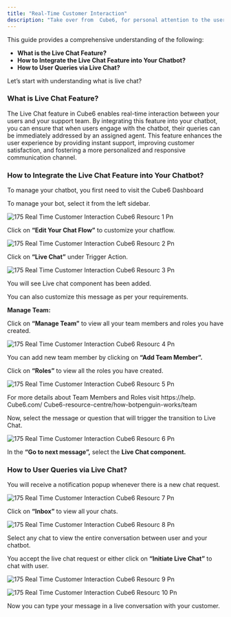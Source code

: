 ```yaml
---
title: "Real-Time Customer Interaction"
description: "Take over from  Cube6, for personal attention to the users seamlessly."
---
```


This guide provides a comprehensive understanding of the following:

- **What is the Live Chat Feature?**
- **How to Integrate the Live Chat Feature into Your Chatbot?**
- **How to User Queries via Live Chat?**

Let’s start with understanding what is live chat?

### **What is Live Chat Feature?**

The Live Chat feature in  Cube6 enables real-time interaction between your users and your support team. By integrating this feature into your chatbot, you can ensure that when users engage with the chatbot, their queries can be immediately addressed by an assigned agent. This feature enhances the user experience by providing instant support, improving customer satisfaction, and fostering a more personalized and responsive communication channel.

### **How to Integrate the Live Chat Feature into Your Chatbot?**

To manage your chatbot, you first need to visit the  Cube6 Dashboard

To manage your bot, select it from the left sidebar.

![175 Real Time Customer Interaction  Cube6 Resourc 1 Pn](/images/how-botpenguin-works/real-time-customer-interaction/175.real-time_customer_interaction__Cube6_resourc-1.png)

Click on **“Edit Your Chat Flow”** to customize your chatflow.

![175 Real Time Customer Interaction  Cube6 Resourc 2 Pn](/images/how-botpenguin-works/real-time-customer-interaction/175.real-time_customer_interaction__Cube6_resourc-2.png)

Click on **“Live Chat”** under Trigger Action.

![175 Real Time Customer Interaction  Cube6 Resourc 3 Pn](/images/how-botpenguin-works/real-time-customer-interaction/175.real-time_customer_interaction__Cube6_resourc-3.png)

You will see Live chat component has been added.

You can also customize this message as per your requirements.

**Manage Team:**

Click on **“Manage Team”** to view all your team members and roles you have created.

![175 Real Time Customer Interaction  Cube6 Resourc 4 Pn](/images/how-botpenguin-works/real-time-customer-interaction/175.real-time_customer_interaction__Cube6_resourc-4.png)

You can add new team member by clicking on **“Add Team Member”.**

Click on **“Roles”** to view all the roles you have created.

![175 Real Time Customer Interaction  Cube6 Resourc 5 Pn](/images/how-botpenguin-works/real-time-customer-interaction/175.real-time_customer_interaction__Cube6_resourc-5.png)

For more details about Team Members and Roles visit https://help. Cube6.com/ Cube6-resource-centre/how-botpenguin-works/team

Now, select the message or question that will trigger the transition to Live Chat.

![175 Real Time Customer Interaction  Cube6 Resourc 6 Pn](/images/how-botpenguin-works/real-time-customer-interaction/175.real-time_customer_interaction__Cube6_resourc-6.png)

In the **“Go to next message”,** select the **Live Chat component.**

### **How to User Queries via Live Chat?**

You will receive a notification popup whenever there is a new chat request.

![175 Real Time Customer Interaction  Cube6 Resourc 7 Pn](/images/how-botpenguin-works/real-time-customer-interaction/175.real-time_customer_interaction__Cube6_resourc-7.png)

Click on **“Inbox”** to view all your chats.

![175 Real Time Customer Interaction  Cube6 Resourc 8 Pn](/images/how-botpenguin-works/real-time-customer-interaction/175.real-time_customer_interaction__Cube6_resourc-8.png)

Select any chat to view the entire conversation between user and your chatbot.

You accept the live chat request or either click on **“Initiate Live Chat”** to chat with user.

![175 Real Time Customer Interaction  Cube6 Resourc 9 Pn](/images/how-botpenguin-works/real-time-customer-interaction/175.real-time_customer_interaction__Cube6_resourc-9.png)

![175 Real Time Customer Interaction  Cube6 Resourc 10 Pn](/images/how-botpenguin-works/real-time-customer-interaction/175.real-time_customer_interaction__Cube6_resourc-10.png)

Now you can type your message in a live conversation with your customer.